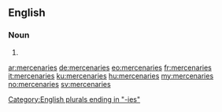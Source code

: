 ==English==

===Noun===
{{head|en}}

# {{plural of|mercenary}}

[[Category:English plurals ending in "-ies"]]

[[ar:mercenaries]]
[[de:mercenaries]]
[[eo:mercenaries]]
[[fr:mercenaries]]
[[it:mercenaries]]
[[ku:mercenaries]]
[[hu:mercenaries]]
[[my:mercenaries]]
[[no:mercenaries]]
[[sv:mercenaries]]